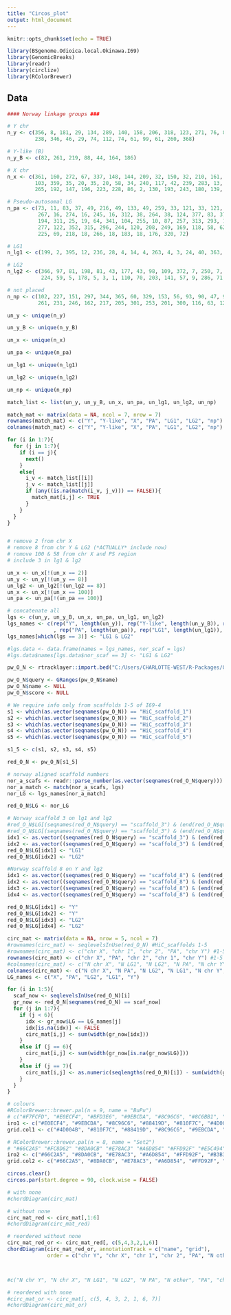 ```yaml
---
title: "Circos_plot"
output: html_document
---
```


```r
knitr::opts_chunk$set(echo = TRUE)
```

```r
library(BSgenome.Odioica.local.Okinawa.I69)
library(GenomicBreaks)
library(readr)
library(circlize)
library(RColorBrewer)
```


## Data

```r
#### Norway linkage groups ###

# Y chr
n_y <- c(356, 8, 181, 29, 134, 289, 140, 158, 206, 318, 123, 271, 76, 89, 76, 89, 146, 8, 143, 55, 99, 154, 8, 8, 22, 106, 
         238, 346, 46, 29, 74, 112, 74, 61, 99, 61, 260, 368)

# Y-like (B)
n_y_B <- c(82, 261, 219, 88, 44, 164, 186)

# X chr
n_x <- c(361, 160, 272, 67, 337, 148, 144, 209, 32, 150, 32, 210, 161, 75, 45, 52, 17, 36, 6, 65, 330, 65, 30, 26, 229, 
         103, 359, 35, 20, 35, 20, 58, 34, 240, 117, 42, 239, 283, 13, 119, 211, 195, 119, 21, 23, 189, 23, 332, 328, 
         265, 192, 147, 196, 223, 228, 86, 2, 130, 193, 243, 180, 139, 170, 114, 111, 233, 339, 282, 100, 173)

# Pseudo-autosomal LG 
n_pa <- c(73, 11, 83, 37, 49, 216, 49, 133, 49, 259, 33, 121, 33, 121, 80, 390, 157, 100, 157, 31, 342, 31, 262, 327, 16, 
          267, 16, 274, 16, 245, 16, 312, 38, 264, 38, 124, 377, 83, 371, 41, 155, 125, 142, 248, 357, 10, 10, 107, 85, 
          194, 311, 25, 19, 64, 341, 104, 255, 10, 87, 257, 313, 293, 145, 48, 298, 48, 135, 50, 303, 226, 91, 95, 294, 
          277, 122, 352, 315, 296, 244, 120, 208, 249, 169, 118, 58, 62, 187, 51, 92, 200, 101, 322, 251, 188, 69, 316, 
          225, 69, 218, 18, 266, 18, 183, 18, 176, 320, 72)

# LG1
n_lg1 <- c(199, 2, 395, 12, 236, 28, 4, 14, 4, 263, 4, 3, 24, 40, 363, 40, 77, 68, 137, 78, 66)

# LG2
n_lg2 <- c(366, 97, 81, 198, 81, 43, 177, 43, 98, 109, 372, 7, 250, 7, 27, 212, 254, 39, 241, 39, 15, 258, 8, 8, 284, 349, 
           224, 59, 5, 178, 5, 3, 1, 110, 70, 203, 141, 57, 9, 286, 71, 159, 197, 105, 149, 191)

# not placed
n_np <- c(102, 227, 151, 297, 344, 365, 60, 329, 153, 56, 93, 90, 47, 94, 84, 220, 232, 54, 179, 152, 115, 256, 79, 190, 
          261, 231, 246, 162, 217, 205, 301, 253, 201, 300, 116, 63, 126, 131, 235, 132, 127, 53)

```



```r
un_y <- unique(n_y)

un_y_B <- unique(n_y_B)

un_x <- unique(n_x)

un_pa <- unique(n_pa)

un_lg1 <- unique(n_lg1)

un_lg2 <- unique(n_lg2)

un_np <- unique(n_np)

match_list <- list(un_y, un_y_B, un_x, un_pa, un_lg1, un_lg2, un_np)

match_mat <- matrix(data = NA, ncol = 7, nrow = 7)
rownames(match_mat) <- c("Y", "Y-like", "X", "PA", "LG1", "LG2", "np")
colnames(match_mat) <- c("Y", "Y-like", "X", "PA", "LG1", "LG2", "np")

for (i in 1:7){
  for (j in 1:7){
    if (i == j){
      next()
    }
    else{
      i_v <- match_list[[i]]
      j_v <- match_list[[j]]
      if (any((is.na(match(i_v, j_v))) == FALSE)){
        match_mat[i,j] <- TRUE
      }
    }
  }
}


# remove 2 from chr X
# remove 8 from chr Y & LG2 (*ACTUALLY* include now)
# romove 100 & 58 from chr X and PS region
# include 3 in lg1 & lg2

```

```r
un_x <- un_x[!(un_x == 2)]
un_y <- un_y[!(un_y == 8)]
un_lg2 <- un_lg2[!(un_lg2 == 8)]
un_x <- un_x[!(un_x == 100)]
un_pa <- un_pa[!(un_pa == 100)]

# concatenate all
lgs <- c(un_y, un_y_B, un_x, un_pa, un_lg1, un_lg2)
lgs_names <- c(rep("Y", length(un_y)), rep("Y-like", length(un_y_B)), rep("X", length(un_x))
               , rep("PA", length(un_pa)), rep("LG1", length(un_lg1)), rep("LG2", length(un_lg2)))
lgs_names[which(lgs == 3)] <- "LG1 & LG2"

#lgs.data <- data.frame(names = lgs_names, nor_scaf = lgs)
#lgs.data$names[lgs.data$nor_scaf == 3] <- "LG1 & LG2"
```


```r

pw_O_N <- rtracklayer::import.bed("C:/Users/CHARLOTTE-WEST/R-Packages/Oki_Nor_Circos_Plot/data/I69-4__Norway.bed", seqinfo = seqinfo(BSgenome.Odioica.local.Okinawa.I69))

pw_O_N$query <- GRanges(pw_O_N$name)
pw_O_N$name <- NULL
pw_O_N$score <- NULL
```

```r
# We require info only from scaffolds 1-5 of I69-4
s1 <- which(as.vector(seqnames(pw_O_N)) == "HiC_scaffold_1")
s2 <- which(as.vector(seqnames(pw_O_N)) == "HiC_scaffold_2")
s3 <- which(as.vector(seqnames(pw_O_N)) == "HiC_scaffold_3")
s4 <- which(as.vector(seqnames(pw_O_N)) == "HiC_scaffold_4")
s5 <- which(as.vector(seqnames(pw_O_N)) == "HiC_scaffold_5")

s1_5 <- c(s1, s2, s3, s4, s5)

red_O_N <- pw_O_N[s1_5]
```

```r
# norway aligned scaffold numbers
nor_a_scafs <- readr::parse_number(as.vector(seqnames(red_O_N$query)))
nor_a_match <- match(nor_a_scafs, lgs)
nor_LG <- lgs_names[nor_a_match]

red_O_N$LG <- nor_LG

# Norway scaffold 3 on lg1 and lg2
#red_O_N$LG[(seqnames(red_O_N$query) == "scaffold_3") & (end(red_O_N$query) < 70000)] <- "LG2"
#red_O_N$LG[(seqnames(red_O_N$query) == "scaffold_3") & (end(red_O_N$query) >= 70000)] <- "LG1"
idx1 <- as.vector((seqnames(red_O_N$query) == "scaffold_3") & (end(red_O_N$query) < 70000))
idx2 <- as.vector((seqnames(red_O_N$query) == "scaffold_3") & (end(red_O_N$query) >= 70000))
red_O_N$LG[idx1] <- "LG1"
red_O_N$LG[idx2] <- "LG2"

#Norway scaffold 8 on Y and lg2
idx1 <- as.vector((seqnames(red_O_N$query) == "scaffold_8") & (end(red_O_N$query) < 815000))
idx2 <- as.vector((seqnames(red_O_N$query) == "scaffold_8") & (end(red_O_N$query) < 1045000) & (end(red_O_N$query) > 950000))
idx3 <- as.vector((seqnames(red_O_N$query) == "scaffold_8") & (end(red_O_N$query) > 1050000))
idx4 <- as.vector((seqnames(red_O_N$query) == "scaffold_8") & (end(red_O_N$query) > 820000) & (end(red_O_N$query) < 940000))

red_O_N$LG[idx1] <- "Y"
red_O_N$LG[idx2] <- "Y"
red_O_N$LG[idx3] <- "LG2"
red_O_N$LG[idx4] <- "LG2"
```

```r
circ_mat <- matrix(data = NA, nrow = 5, ncol = 7)
#rownames(circ_mat) <- seqlevelsInUse(red_O_N) #HiC_scaffolds 1-5
#rownames(circ_mat) <- c("chr X", "chr 1", "chr 2", "PA", "chr Y") #1-5
rownames(circ_mat) <- c("chr X", "PA", "chr 2", "chr 1", "chr Y") #1-5
#colnames(circ_mat) <- c("N chr X", "N LG1", "N LG2", "N PA", "N chr Y", "N other", "none") #1-7
colnames(circ_mat) <- c("N chr X", "N PA", "N LG2", "N LG1", "N chr Y", "N other", "none") #1-7
LG_names <- c("X", "PA", "LG2", "LG1", "Y")

for (i in 1:5){
  scaf_now <- seqlevelsInUse(red_O_N)[i]
  gr_now <- red_O_N[seqnames(red_O_N) == scaf_now]
  for (j in 1:7){
    if (j < 6){
      idx <- gr_now$LG == LG_names[j]
      idx[is.na(idx)] <- FALSE
      circ_mat[i,j] <- sum(width(gr_now[idx]))
    }
    else if (j == 6){
      circ_mat[i,j] <- sum(width(gr_now[is.na(gr_now$LG)]))
    }
    else if (j == 7){
      circ_mat[i,j] <- as.numeric(seqlengths(red_O_N)[i]) - sum(width(gr_now))
    }
  }
}
```

```r
# colours
#RColorBrewer::brewer.pal(n = 9, name = "BuPu")
# c("#F7FCFD", "#E0ECF4", "#BFD3E6", "#9EBCDA", "#8C96C6", "#8C6BB1", "#88419D", "#810F7C", "#4D004B")
iro1 <- c("#E0ECF4", "#9EBCDA", "#8C96C6", "#88419D", "#810F7C", "#4D004B")
grid.col1 <- c("#4D004B", "#810F7C", "#88419D", "#8C96C6", "#9EBCDA", "#E0ECF4", "#9EBCDA", "#8C96C6", "#88419D", "#810F7C", "#4D004B")

# RColorBrewer::brewer.pal(n = 8, name = "Set2")
# "#66C2A5" "#FC8D62" "#8DA0CB" "#E78AC3" "#A6D854" "#FFD92F" "#E5C494" "#B3B3B3"
iro2 <- c("#66C2A5", "#8DA0CB", "#E78AC3", "#A6D854", "#FFD92F", "#B3B3B3")
grid.col2 <- c("#66C2A5", "#8DA0CB", "#E78AC3", "#A6D854", "#FFD92F", "#B3B3B3", "#FFD92F", "#A6D854", "#E78AC3", "#8DA0CB", "#66C2A5")

circos.clear()
circos.par(start.degree = 90, clock.wise = FALSE)

# with none
#chordDiagram(circ_mat)

# without none
circ_mat_red <- circ_mat[,1:6]
#chordDiagram(circ_mat_red)

# reordered without none
circ_mat_red_or <- circ_mat_red[, c(5,4,3,2,1,6)]
chordDiagram(circ_mat_red_or, annotationTrack = c("name", "grid"), 
             order = c("chr Y", "chr X", "chr 1", "chr 2", "PA", "N other", "N PA", "N LG2", "N LG1", "N chr X", "N chr Y"), grid.col = grid.col2)



#c("N chr Y", "N chr X", "N LG1", "N LG2", "N PA", "N other", "PA", "chr 2", "chr 1", "chr X", "chr Y"))

# reordered with none 
#circ_mat_or <- circ_mat[, c(5, 4, 3, 2, 1, 6, 7)]
#chordDiagram(circ_mat_or)
```

